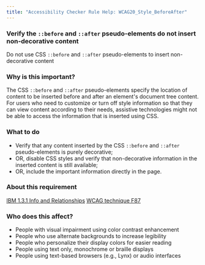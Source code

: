 ```yaml
---
title: "Accessibility Checker Rule Help: WCAG20_Style_BeforeAfter"
---
```


<div className="toolHelp">
<Row>
<Column colLg={16} colMd={8} colSm={4} className="toolHead">

### Verify the `::before` and `::after` pseudo-elements do not insert non-decorative content

<div id="locLevel"></div>

Do not use CSS `::before` and `::after` pseudo-elements to insert non-decorative content

</Column>
</Row>
<Row>
<Column colLg={11} colMd={5} colSm={4} className="toolMain">

### Why is this important?

The CSS `::before` and `::after` pseudo-elements specify the location of content to be inserted before and after an element's document tree content. For users who need to customize or turn off style information so that they can view content according to their needs, assistive technologies might not be able to access the information that is inserted using CSS.

<div id="locSnippet"></div>

### What to do

 * Verify that any content inserted by the CSS `::before` and `::after` pseudo-elements is purely decorative;
 * OR, disable CSS styles and verify that non-decorative information in the inserted content is still available;
 * OR, include the important information directly in the page.

</Column>
<Column colLg={5} colMd={3} colSm={4} className="toolLeft">

### About this requirement

[IBM 1.3.1 Info and Relationships](https://www.ibm.com/able/requirements/requirements/#1_3_1)
[WCAG technique F87](https://www.w3.org/WAI/WCAG21/Techniques/failures/F87.html)

### Who does this affect?

 * People with visual impairment using color contrast enhancement
 * People who use alternate backgrounds to increase legibility
 * People who personalize their display colors for easier reading
 * People using text only, monochrome or braille displays
 * People using text-based browsers (e.g., Lynx) or audio interfaces

</Column>
</Row>
</div>

